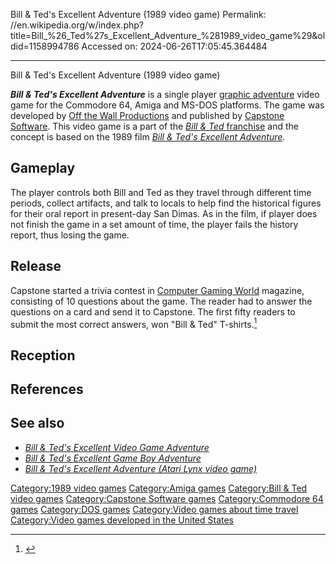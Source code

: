 Bill & Ted's Excellent Adventure (1989 video game)
Permalink: //en.wikipedia.org/w/index.php?title=Bill_%26_Ted%27s_Excellent_Adventure_%281989_video_game%29&oldid=1158994786
Accessed on: 2024-06-26T17:05:45.364484



------
Bill & Ted's Excellent Adventure (1989 video game)
{{more citations needed|date=October 2017}}
{{Infobox video game
|title = Bill & Ted's Excellent Adventure
|image=Bill and Ted Video Game.jpg
|caption=Commodore 64 cover art
|developer=Off The Wall Productions<ref name="dosfaqs">[http://www.gamefaqs.com/pc/564595-bill-and-teds-excellent-adventure/data ''Bill & Ted's Excellent Adventure''] MS-DOS information at GameFAQs</ref>
|publisher=[[Capstone Software|Capstone]]
|composer= '''C64:''' <br> Douglas E. Mackall <br> James A. Dorsman
|programmer= '''C64:''' <br> James A. Dorsman <br> Richard Lamb <br>Eric Harlow <br> Mark Buda <br> '''Amiga:''' <br> Scott Lahteine
|released='''Commodore 64''' {{vgrelease|NA|1989}} '''DOS''' {{vgrelease|NA|1990}}  '''Amiga''' {{vgrelease|NA|1991}}
|genre=[[Adventure game|Adventure]]
|modes=[[Single-player video game|Single-player]]
|platforms=[[Commodore 64]], [[Amiga]], [[DOS]]
}}

'''''Bill & Ted's Excellent Adventure''''' is a single player [[adventure game|graphic adventure]] video game for the Commodore 64, Amiga and MS-DOS platforms. The game was developed by [[Off the Wall Productions (company)|Off the Wall Productions]] and published by [[Capstone Software]]. This video game is a part of the [[Bill & Ted (franchise)|''Bill & Ted'' franchise]] and the concept is based on the 1989 film ''[[Bill & Ted's Excellent Adventure]]''.

==Gameplay==
The player controls both Bill and Ted as they travel through different time periods, collect artifacts, and talk to locals to help find the historical figures for their oral report in present-day San Dimas. As in the film, if player does not finish the game in a set amount of time, the player fails the history report, thus losing the game.

==Release==
Capstone started a trivia contest in [[Computer Gaming World]] magazine, consisting of 10 questions about the game. The reader had to answer the questions on a card and send it to Capstone. The first fifty readers to submit the most correct answers, won "Bill & Ted" T-shirts.<ref>{{cite magazine |title=Bill & Ted's Excellent Trivia Contest |url=https://archive.org/stream/Computer_Gaming_World_Issue_76#page/n95 |magazine=[[Computer Gaming World]] |publisher=[[Ziff Davis]] |date=November 1990 |issue=76 |pages=96 }}</ref>

==Reception==
{{empty section|date=May 2020}}

==References==
{{reflist}}

==See also==
*''[[Bill & Ted's Excellent Video Game Adventure]]''
*''[[Bill & Ted's Excellent Game Boy Adventure]]''
*''[[Bill & Ted's Excellent Adventure (Atari Lynx video game)]]''

{{Bill and Ted}}

{{DEFAULTSORT:Bill and Ted's Excellent Adventure (1990 video game)}}
[[Category:1989 video games]]
[[Category:Amiga games]]
[[Category:Bill & Ted video games]]
[[Category:Capstone Software games]]
[[Category:Commodore 64 games]]
[[Category:DOS games]]
[[Category:Video games about time travel]]
[[Category:Video games developed in the United States]]


{{adventure-videogame-stub}}